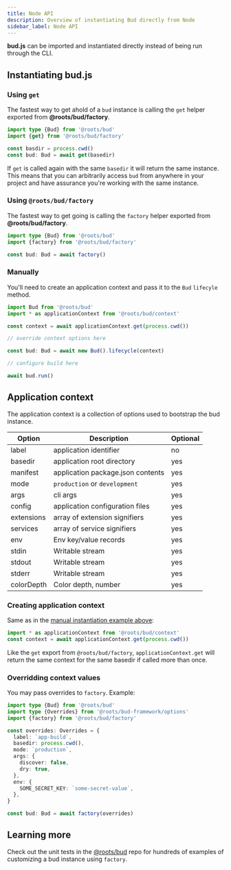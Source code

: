 ```yaml
---
title: Node API
description: Overview of instantiating Bud directly from Node
sidebar_label: Node API
---
```



**bud.js** can be imported and instantiated directly instead of being run through the CLI.

## Instantiating **bud.js**

### Using `get`

The fastest way to get ahold of a `bud` instance is calling the `get` helper exported from **@roots/bud/factory**.

```ts title='config/build.mts'
import type {Bud} from '@roots/bud'
import {get} from '@roots/bud/factory'

const basdir = process.cwd()
const bud: Bud = await get(basedir)
```

If `get` is called again with the same `basedir` it will return the same instance. This means that you can arbitrarily access `bud` from anywhere in your project
and have assurance you're working with the same instance.

### Using `@roots/bud/factory`

The fastest way to get going is calling the `factory` helper exported from **@roots/bud/factory**.

```ts title='config/build.mts'
import type {Bud} from '@roots/bud'
import {factory} from '@roots/bud/factory'

const bud: Bud = await factory()
```

### Manually

You'll need to create an application context and pass it to the `Bud` `lifecyle` method.

```ts title='config/build.mts'
import Bud from '@roots/bud'
import * as applicationContext from '@roots/bud/context'

const context = await applicationContext.get(process.cwd())

// override context options here

const bud: Bud = await new Bud().lifecycle(context)

// configure build here

await bud.run()
```

## Application context

The application context is a collection of options used to bootstrap the bud instance.

| Option     | Description                       | Optional |
| ---------- | --------------------------------- | -------- |
| label      | application identifier            | no       |
| basedir    | application root directory        | yes      |
| manifest   | application package.json contents | yes      |
| mode       | `production` or `development`     | yes      |
| args       | cli args                          | yes      |
| config     | application configuration files   | yes      |
| extensions | array of extension signifiers     | yes      |
| services   | array of service signifiers       | yes      |
| env        | Env key/value records             | yes      |
| stdin      | Writable stream                   | yes      |
| stdout     | Writable stream                   | yes      |
| stderr     | Writable stream                   | yes      |
| colorDepth | Color depth, number               | yes      |

### Creating application context

Same as in the [manual instantiation example above](#manually):

```ts title='config/build.mts'
import * as applicationContext from '@roots/bud/context'
const context = await applicationContext.get(process.cwd())
```

Like the `get` export from `@roots/bud/factory`, `applicationContext.get` will return the same context for the same basedir if called more than once.

### Overridding context values

You may pass overrides to `factory`. Example:

```ts title='config/build.mts'
import type {Bud} from '@roots/bud'
import type {Overrides} from '@roots/bud-framework/options'
import {factory} from '@roots/bud/factory'

const overrides: Overrides = {
  label: `app-build`,
  basedir: process.cwd(),
  mode: `production`,
  args: {
    discover: false,
    dry: true,
  },
  env: {
    SOME_SECRET_KEY: `some-secret-value`,
  },
}

const bud: Bud = await factory(overrides)
```

## Learning more

Check out the unit tests in the [@roots/bud](https://github.com/roots/bud) repo for hundreds of examples of customizing a bud instance using `factory`.
